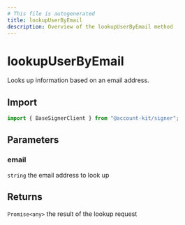 ```yaml
---
# This file is autogenerated
title: lookupUserByEmail
description: Overview of the lookupUserByEmail method
---
```


# lookupUserByEmail

Looks up information based on an email address.

## Import

```ts
import { BaseSignerClient } from "@account-kit/signer";
```

## Parameters

### email

`string`
the email address to look up

## Returns

`Promise<any>`
the result of the lookup request
